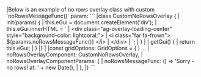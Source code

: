 <framework-specific-section frameworks="javascript">
|Below is an example of no rows overlay class with custom `noRowsMessageFunc()` param:
</framework-specific-section>

<framework-specific-section frameworks="javascript">
```
|class CustomNoRowsOverlay {
|    init(params) {
|        this.eGui = document.createElement('div');
|        this.eGui.innerHTML = `
|            &lt;div class="ag-overlay-loading-center" style="background-color: lightcoral;">   
|                &lt;i class="far fa-frown"> ${params.noRowsMessageFunc()} &lt;/i>
|            &lt;/div>
|        `;
|    }
|
|    getGui() {
|        return this.eGui;
|    }
|}
|
|const gridOptions: GridOptions = {
|  ...
|  noRowsOverlayComponent: CustomNoRowsOverlay,
|  noRowsOverlayComponentParams: {
|    noRowsMessageFunc: () => 'Sorry - no rows! at: ' + new Date(),
|  },
|}
```
</framework-specific-section>